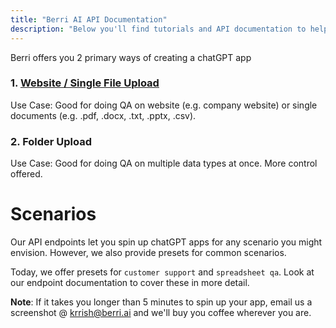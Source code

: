 ```yaml
---
title: "Berri AI API Documentation"
description: "Below you'll find tutorials and API documentation to help you spin up a chatGPT app in minutes."
---
```


Berri offers you 2 primary ways of creating a chatGPT app

### 1. [Website / Single File Upload](api-reference/endpoint/file_upload)
Use Case: Good for doing QA on website (e.g. company website) or single documents (e.g. .pdf, .docx, .txt, .pptx, .csv). 


### 2. Folder Upload
Use Case: Good for doing QA on multiple data types at once. More control offered. 

# Scenarios
Our API endpoints let you spin up chatGPT apps for any scenario you might envision. However, we also provide presets for common scenarios. 

Today, we offer presets for `customer support` and `spreadsheet qa`. Look at our endpoint documentation to cover these in more detail. 

**Note**: If it takes you longer than 5 minutes to spin up your app, email us a screenshot @ krrish@berri.ai and we'll buy you coffee wherever you are.